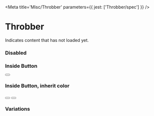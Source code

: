 

<Meta title='Misc/Throbber' parameters={{ jest: ['Throbber/spec'] }} />

# Throbber

Indicates content that has not loaded yet.

<Canvas>
  <Story name='Default'>
    <Throbber />
  </Story>
</Canvas>

<ArgsTable of={Throbber} />

### Disabled

<Canvas>
  <Story name='Disabled'>
    <Throbber disabled />
  </Story>
</Canvas>

### Inside Button

<Canvas>
  <Story name='Inside Button'>
    <Button minHeight='x40'>
      <Throbber size='x12' />
    </Button>
  </Story>
</Canvas>

### Inside Button, inherit color

<Canvas>
  <Story name='Inside Button, inherit color'>
    <Box>
      <Button primary danger minHeight='x40' marginInlineEnd='5px'>
        <Throbber size='x12' inheritColor />
      </Button>
      <Button primary minHeight='x40'>
        <Throbber size='x12' inheritColor />
      </Button>
    </Box>
  </Story>
</Canvas>

### Variations

<Story name='States'>
  <PropsVariationSection
    component={Throbber}
    common={{ onClick: action('click') }}
    yAxis={{
      'default': {},
      '3 circles + x40': { circleCount: 3, size: 'x40' },
      '5 circles + x32': { circleCount: 5, size: 'x32' },
      '7 circles + x24': { circleCount: 7, size: 'x24' },
    }}
    xAxis={{
      default: {},
      disabled: { disabled: true },
    }}
  />
</Story>
